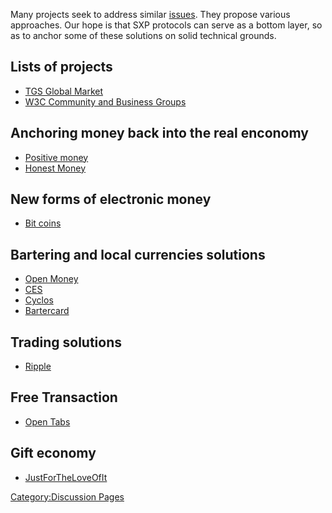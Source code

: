 [[Category:Discussion Pages]]

Many projects seek to address similar [[Exclusive Money Based Economy |issues]]. They propose various approaches. Our hope is that SXP protocols can serve as a bottom layer, so as to anchor some of these solutions on solid technical grounds. 

== Lists of projects ==

* [http://wiki.theglobalsquare.org/wiki/Global_Market TGS Global Market]
* [http://www.w3.org/community/community-io/ W3C Community and Business Groups]

== Anchoring money back into the real enconomy ==

* [http://www.positivemoney.org.uk/ Positive money]
* [http://honestmoney.org/ Honest Money]

== New forms of electronic money  ==

* [http://bitcoin.org Bit coins]

== Bartering and local currencies solutions ==

* [http://www.openmoney.org/ Open Money]
* [http://ces.org.za/ CES]
* [http://www.project.cyclos.org/ Cyclos]
* [http://bartercard.com Bartercard]

== Trading solutions ==

* [http://ripple-project.org/ Ripple]

== Free Transaction ==

* [http://opentabs.net/ Open Tabs]

== Gift economy ==

* [http://justfortheloveofit.org/ JustForTheLoveOfIt]